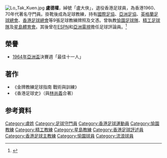 [[File:Lo_Tak_Kuen.jpg|thumb]]
'''盧德權'''，綽號「盧大俠」，退役香港足球員，為香港1960、70年代著名守門員。掛靴後成為足球教練，持有[[國際足協|國際足協]]、[[亞洲足協|亞洲足協]]、[[英格蘭足球總會|英格蘭足球總會]]、[[香港足球總會|香港足球總會]]等9張足球教練牌照及文憑。曾執教[[愉園足球隊|愉園足球隊]]、[[精工足球隊|精工足球隊]]及[[星島體育會|星島體育會]]。其後曾在[[ESPN|ESPN]]和[[亞洲電視|亞洲電視]]擔任足球評論員。<ref >{{Cite web | url = http://hk.apple.nextmedia.com/sports/art/20140413/18688209 | title = 體訊速遞：（足球）盧德權出書做作家 | work = 蘋果日報 | date = 2014年4月13日 | access-date = 2015年7月28日 | archive-date = 2017年3月7日 | archive-url = https://web.archive.org/web/20170307045513/http://hk.apple.nextmedia.com/sports/art/20140413/18688209 | dead-url = no }}</ref>

==榮譽==
*[[1964年亞洲盃|1964年亞洲盃]]決賽週「最佳十一人」

==著作==
*《金牌教練足球指南 戰術與訓練》
*《香港足球史》（與[[林尚義|林尚義]]合著）

==参考資料==
{{reflist}}
{{1964年亞洲盃香港隊}}
{{1968年亞洲盃香港隊}}

[[Category:盧姓|Category:盧姓]]
[[Category:足球守門員|Category:足球守門員]]
[[Category:香港足球運動員|Category:香港足球運動員]]
[[Category:愉園教練|Category:愉園教練]]
[[Category:精工教練|Category:精工教練]]
[[Category:星島教練|Category:星島教練]]
[[Category:香港足球評述員|Category:香港足球評述員]]
[[Category:香港足球主教練|Category:香港足球主教練]]
[[Category:愉園球員|Category:愉園球員]]
[[Category:流浪球員|Category:流浪球員]]